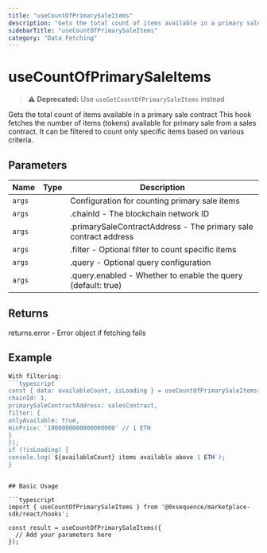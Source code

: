 ```yaml
---
title: "useCountOfPrimarySaleItems"
description: "Gets the total count of items available in a primary sale contract This hook fetches the number of items (tokens) available for primary sale from a sales contract. It can be filtered to count only specific items based on various criteria."
sidebarTitle: "useCountOfPrimarySaleItems"
category: "Data Fetching"
---
```


# useCountOfPrimarySaleItems

> **⚠️ Deprecated:** Use `useGetCountOfPrimarySaleItems` instead

Gets the total count of items available in a primary sale contract This hook fetches the number of items (tokens) available for primary sale from a sales contract. It can be filtered to count only specific items based on various criteria.

## Parameters

| Name | Type | Description |
|------|------|-------------|
| `args` |  | Configuration for counting primary sale items |
| `args` |  | .chainId - The blockchain network ID |
| `args` |  | .primarySaleContractAddress - The primary sale contract address |
| `args` |  | .filter - Optional filter to count specific items |
| `args` |  | .query - Optional query configuration |
| `args` |  | .query.enabled - Whether to enable the query (default: true) |

## Returns

returns.error - Error object if fetching fails

## Example

```typescript
With filtering:
```typescript
const { data: availableCount, isLoading } = useCountOfPrimarySaleItems({
chainId: 1,
primarySaleContractAddress: salesContract,
filter: {
onlyAvailable: true,
minPrice: '1000000000000000000' // 1 ETH
}
});
if (!isLoading) {
console.log(`${availableCount} items available above 1 ETH`);
}
```
```

## Basic Usage

```typescript
import { useCountOfPrimarySaleItems } from '@0xsequence/marketplace-sdk/react/hooks';

const result = useCountOfPrimarySaleItems({
  // Add your parameters here
});
```

